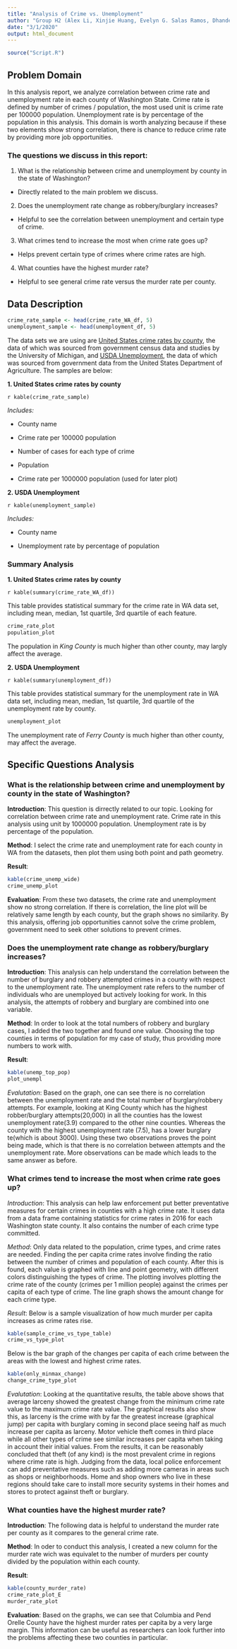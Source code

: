 ```yaml
---
title: "Analysis of Crime vs. Unemployment"
author: "Group H2 (Alex Li, Xinjie Huang, Evelyn G. Salas Ramos, Dhandeep Suglani)"
date: "3/1/2020"
output: html_document
---
```


```r
source("Script.R")
```

## Problem Domain
In this analysis report, we analyze correlation between crime rate and unemployment rate in each county of Washington State. Crime rate is defined by number of crimes / population, the most used unit is crime rate per 100000 population. Unemployment rate is by percentage of the population in this analysis. This domain is worth analyzing because if these two elements show strong correlation, there is chance to reduce crime rate by providing more job opportunities.

### The questions we discuss in this report:

1. What is the relationship between crime and unemployment by county in the state of Washington?

  * Directly related to the main problem we discuss.


2. Does the unemployment rate change as robbery/burglary increases?

  * Helpful to see the correlation between unemployment and certain type of crime.


3. What crimes tend to increase the most when crime rate goes up?

  * Helps prevent certain type of crimes where crime rates are high.


4. What counties have the highest murder rate?

  * Helpful to see general crime rate versus the murder rate per county.

## Data Description

```r
crime_rate_sample <- head(crime_rate_WA_df, 5)
unemployment_sample <- head(unemployment_df, 5)

```

The data sets we are using are [United States crime rates by county](https://www.kaggle.com/mikejohnsonjr/united-states-crime-rates-by-county), the data of which was sourced from government census data and studies by the University of Michigan, and [USDA Unemployment](https://data.ers.usda.gov/reports.aspx?ID=17828), the data of which was sourced from government data from the United States Department of Agriculture. The samples are below:

__1. United States crime rates by county__

`r kable(crime_rate_sample)`

  _Includes:_

  - County name

  - Crime rate per 100000 population

  - Number of cases for each type of crime

  - Population

  - Crime rate per 1000000 population (used for later plot)


__2. USDA Unemployment__

`r kable(unemployment_sample)`

  _Includes:_

  - County name

  - Unemployment rate by percentage of population

### Summary Analysis

__1. United States crime rates by county__

`r kable(summary(crime_rate_WA_df))`

This table provides statistical summary for the crime rate in WA data set, including mean, median, 1st quartile, 3rd quartile of each feature.

```r
crime_rate_plot
population_plot
```

The population in _King County_ is much higher than other county, may largly affect the average.

__2. USDA Unemployment__

`r kable(summary(unemployment_df))`

This table provides statistical summary for the unemployment rate in WA data set, including mean, median, 1st quartile, 3rd quartile of the unemployment rate by county.

```r
unemployment_plot
```

The unemployment rate of _Ferry County_ is much higher than other county, may affect the average.

## Specific Questions Analysis

### What is the relationship between crime and unemployment by county in the state of Washington?

__Introduction__: This question is dirrectly related to our topic. Looking for correlation between crime rate and unemployment rate. Crime rate in this analysis using unit by 1000000 population. Unemployment rate is by percentage of the population.

__Method__: I select the crime rate and unemployment rate for each county in WA from the datasets, then plot them using both point and path geometry.

__Result__:

```r
kable(crime_unemp_wide)
crime_unemp_plot
```

__Evaluation__: From these two datasets, the crime rate and unemployment show no strong correlation. If there is correlation, the line plot will be relatively same length by each county, but the graph shows no similarity. By this analysis, offering job opportunities cannot solve the crime problem, government need to seek other solutions to prevent crimes.


### Does the unemployment rate change as robbery/burglary increases?


__Introduction__: This analysis can help understand the correlation between the number of burglary and robbery attempted crimes in a county with respect to the unemployment rate.  The unemployment rate refers to the number of individuals who are unemployed but actively looking for work. In this analysis, the attempts of robbery and burglary are combined into one variable.

__Method__: In order to look at the total numbers of robbery and burglary cases, I added the two together and found one value. Choosing the top counties in terms of population for my case of study, thus providing more numbers to work with.

__Result__:
```r
kable(unemp_top_pop)
plot_unempl

```

_Evalutation_: Based on the graph, one can see there is no correlation between the unemployment rate and the total number of burglary/robbery attempts. For example, looking at King County which has the highest robber/burglary attempts(20,000) in all the counties has the lowest unemployment rate(3.9) compared to the other nine counties. Whereas the county with the highest unemployment rate (7.5), has a lower burglary te(which is about 3000). Using these two observations proves the point being made, which is that there is no correlation between attempts and the unemployment rate. More observations can be made which leads to the same answer as before.


### What crimes tend to increase the most when crime rate goes up?


_Introduction_: This analysis can help law enforcement put better preventative measures for certain crimes in counties with a high crime rate. It uses data from a data frame containing statistics for crime rates in 2016 for each Washington state county. It also contains the number of each crime type committed. 

_Method_: Only data related to the population, crime types, and crime rates are needed. Finding the per capita crime rates involve finding the ratio between the number of crimes and population of each county. After this is found, each value is graphed with line and point geometry, with different colors distinguishing the types of crime. The plotting involves plotting the crime rate of the county (crimes per 1 million people) against the crimes per capita of each type of crime. The line graph shows the amount change for each crime type. 

_Result_:
Below is a sample visualization of how much murder per capita increases as crime rates rise.
```r
kable(sample_crime_vs_type_table)
crime_vs_type_plot
```

Below is the bar graph of the changes per capita of each crime between the areas with the lowest and highest crime rates.
```r
kable(only_minmax_change)
change_crime_type_plot
```

_Evalutation_: Looking at the quantitative results, the table above shows that average larceny showed the greatest change from the minimum crime rate value to the maximum crime rate value. The graphical results also show this, as larceny is the crime with by far the greatest increase (graphical jump) per capita with burglary coming in second place seeing half as much increase per capita as larceny. Motor vehicle theft comes in third place while all other types of crime see similar increases per capita when taking in account their initial values. From the results, it can be reasonably concluded that theft (of any kind) is the most prevalent crime in regions where crime rate is high. Judging from the data, local police enforcement can add preventative measures such as adding more cameras in areas such as shops or neighborhoods. Home and shop owners who live in these regions should take care to install more security systems in their homes and stores to protect against theft or burglary. 


### What counties have the highest murder rate?


__Introduction__: The following data is helpful to understand the murder rate per county as it compares to the general crime rate.

__Method__: In oder to conduct this analysis, I created a new column for the murder rate wich was equivalet to the number of murders per county divided by the population within each county.

__Result__: 
```r
kable(county_murder_rate)
crime_rate_plot_E
murder_rate_plot

```

__Evaluation__: Based on the graphs, we can see that Columbia and Pend Orelle County have the highest murder rates per capita by a very large margin. This information can be useful as researchers can look further into the problems affecting these two counties in particular.
